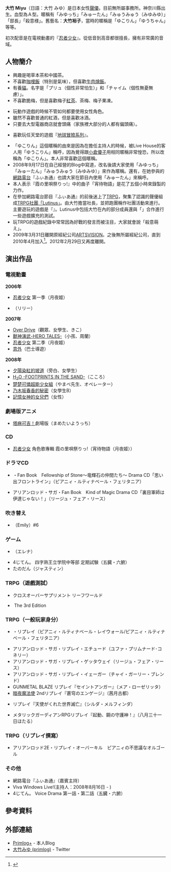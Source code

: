 {{refimprove|time=2015-12-04T03:54:27+00:00}}
'''大竹 Miyu'''（日語：大竹 みゆ）是日本女性[[聲優|聲優]]。目前無所屬事務所。神奈川縣出生。血型為Ａ型。暱稱有「みゆっち」「みゅーたん」「みゅうみゅう（みゆみゆ）」「部長」「殺意様」。舊藝名：'''大竹裕子'''，當時的暱稱是「ゆこりん」「ゆうちゃん」等等。

初次配音是在電視動畫的『[[忍者少女|忍者少女]]』。從低音到高音都很擅長，擁有非常廣的音域。

== 人物簡介 ==
* 興趣是喝草本茶和中國茶。
* 不喜歡[[日式咖喱飯|咖哩飯]]（特別是氣味），但喜歡[[香雅飯|牛肉燴飯]]。
* 有養[[猫|貓]]。名字是「プリュ（個性非常怕生）」和「チャイム（個性無憂無慮）」。
* 不喜歡脆梅，但是喜歡梅子[[红茶|紅茶]]、茶梅、梅子果凍。

* 玩動作遊戲的時候不管如何都要使用女性角色。
* 雖然不喜歡普通的紅酒，但是喜歡冰酒。
* 只要去大型電器商店就會頭痛（家族裡大部分的人都有偏頭痛）。

* 喜歡玩任天堂的遊戲『[[地球冒險系列|地球冒險系列]]』。

* 「ゆこりん」這個暱稱的由來是因為在擔任主持人的時候，被Live House的客人用「ゆうこりん」稱呼，因為覺得跟[[小倉優子|小倉優子]]用相同暱稱非常惶恐，所以改稱為「ゆこりん」。本人非常喜歡這個暱稱。
* 2008年9月17日在自己經營的Blog中寫道，改名後請大家使用「みゆっち」「みゅーたん」「みゅうみゅう（みゆみゆ）」來作為暱稱。還有，在她參與的[[網路電台|網路電台]]『ふぃあ通』也請大家在節目內使用「みゅーたん」來稱呼。
* 本人表示『霞の里唄祭りっ!』中的曲子「宵待物語」是花了五個小時來錄製的力作。
* 在參加網路電台節目『ふぃあ通』的前後迷上了[[桌上角色扮演遊戲|TRPG]]，聚集了認識的聲優組成[http://lutinus.jugem.jp/ TRPG社團「Lutinus」]{{Wayback|url=http://lutinus.jugem.jp/ |date=20160205052946 }}。由大竹擔當社長，並把跑團稱作社團活動來進行。主要遊玩的遊戲是『{{Link-ja|Arianrhod RPG|アリアンロッドRPG}}』。Lutinus中包括大竹在內的部分成員還與「{{Link-ja|1 = Seven=Fortress|2 = セブン＝フォートレス}}」合作進行一些遊戲擴充的測試。
* 玩TRPG的遊戲紀錄中常常因為好戰的發言而被注目，大家就會說「殺意萌え」。
* 2009年3月31日離開原經紀公司[[ARTSVISION|ARTSVISION]]。之後無所屬經紀公司，直到2010年4月加入{{Link-ja|マセキ芸能社|マセキ芸能社}}<ref>{{Cite web|url = http://primlog.jugem.jp/?eid=613|title = 本人Blog|accessdate = 2010-04-23|author = |date = |publisher = }}{{dead link|date=2017年12月 |bot=InternetArchiveBot |fix-attempted=yes }}</ref>。2012年2月29日又再度離開。

== 演出作品 ==

=== 電視動畫 ===
'''2006年'''
* [[忍者少女|忍者少女]] 第一季（月夜姬）
* {{Link-ja|パッタ ポッタ モン太|パッタ_ポッタ_モン太}}（リリー）
'''2007年'''
* [[鐵馬少年|Over Drive]]（觀眾、女學生、きこ）
* [[獸神演武|獸神演武-HERO TALES-]]（小孩、周蘭）
* [[忍者少女|忍者少女]] 第二季（月夜姬）
* [[意外_(漫畫)|意外]]（巴士導遊）
'''2008年'''
* [[染红的街道|夕陽染紅的坡道]]（旁白、女學生）
* [[H2O_-FOOTPRINTS_IN_THE_SAND-|H<sub>2</sub>O -FOOTPRINTS IN THE SAND-]]（こころ）
* [[楚楚可憐超能少女組|楚楚可憐超能少女組]]（やまべ先生、オペレーター）
* [[乃木坂春香的秘密|乃木坂春香的秘密]]（女學生B）
* [[記憶女神的女兒們|記憶女神的女兒們]]（女性）

=== 劇場版アニメ ===
* [[寵物反斗星|塔麻可吉！]]劇場版（まめたいようっち）

=== CD ===
* [[忍者少女|忍者少女]] 角色歌專輯 霞の里唄祭りっ!（宵待物語（月夜姬））

=== ドラマCD ===
* {{Link-ja|アリアンロッド・サガ|アリアンロッド・サガ}}・Fan Book　Fellowship of Stone～竜輝石の仲間たち～ Drama CD「思い出フロントライン」（ピアニィ・ルティナベール・フェリタニア）
* アリアンロッド・サガ・Fan Book　Kind of Magic  Drama CD「裏目軍師は伊達じゃない！」（リージュ・フェア・リース）

=== 吹き替え ===
* {{Link-en|Mortified|Mortified}}（Emily）#6

=== ゲーム ===
* {{Link-ja|ARCRISE FANTASIA|アークライズファンタジア}}（エレナ）
* 4じてん。 四字熟王立学院中等部 定期試験（五臓・六腑）
* たのだん（ジャスティン）

=== TRPG（遊戲測試） ===
* {{Link-ja|Alshard GAIA RPG|アルシャード#.E3.82.A2.E3.83.AB.E3.82.B7.E3.83.A3.E3.83.BC.E3.83.89.E3.82.AC.E3.82.A4.E3.82.A2RPG}} クロスオーバーサプリメント リーフワールド
* {{Link-ja|Double Cross|ダブルクロス}} The 3rd Edition

=== TRPG（一般玩家身分） ===
* {{Link-ja|アリアンロッド・サガ|アリアンロッド・サガ}}・リプレイ（ピアニィ・ルティナベール・レイウォール/ピアニィ・ルティナベール・フェリタニア）
* アリアンロッド・サガ・リプレイ・エチュード（ユファ・プリムナード･コネリー）
* アリアンロッド・サガ・リプレイ・ゲッタウェイ（リージュ・フェア・リース）
* アリアンロッド・サガ・リプレイ・イェーガー（チャイ・ガーリー・ブレンド）
* GUNMETAL BLAZE リプレイ『セイントアンガー』（メア・ローゼリッタ）
* [[暗夜魔法使|暗夜魔法使]] 2ndリプレイ『蒼穹のエンゲージ』（茜月古都）
* {{Link-ja|Alshard ff|アルシャード#.E3.82.A2.E3.83.AB.E3.82.B7.E3.83.A3.E3.83.BC.E3.83.89ff}}  リプレイ『天使がくれた世界滅亡』（シルダ・メルフィンダ）
* メタリックガーディアンRPGリプレイ『起動、鋼の守護神！』（八月三十一日ほたる）

=== TRPG（リプレイ撰寫） ===
* アリアンロッド2E・リプレイ・オーバーキル　ピアニィの不思議なオルゴール

=== その他 ===
* 網路電台『ふぃあ通』（嘉賓主持）
* Viva Windows Live!(主持人：2008年8月16日 - )
* 4じてん。 Voice Drama 第一話・第二話（五臓・六腑）

== 參考資料 ==
{{Reflist}}

== 外部連結 ==
* [http://ameblo.jp/primlog/ Primlog+]{{Wayback|url=http://ameblo.jp/primlog/ |date=20151029042853 }} - 本人Blog
* [https://twitter.com/primlog 大竹みゆ (primlog)]{{Wayback|url=https://twitter.com/primlog |date=20160310070642 }} - Twitter